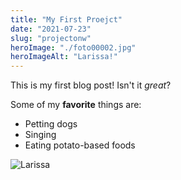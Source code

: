 ```yaml
---
title: "My First Proejct"
date: "2021-07-23"
slug: "projectonw"
heroImage: "./foto00002.jpg"
heroImageAlt: "Larissa!"
---
```


This is my first blog post! Isn't it *great*?

Some of my **favorite** things are:

* Petting dogs
* Singing
* Eating potato-based foods

![Larissa](./foto00001.jpg)